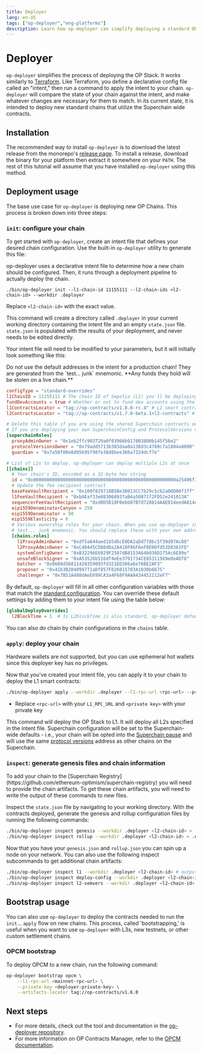 ```yaml
---
title: Deployer
lang: en-US
tags: ["op-deployer","eng-platforms"]
description: Learn how op-deployer can simplify deploying a standard OP Stack Chain.
---
```



# Deployer

`op-deployer` simplifies the process of deploying the OP Stack. It works similarly to [Terraform](https://www.terraform.io). Like Terraform, you define a declarative config file called an "intent," then run a command to apply the intent to your chain. `op-deployer` will compare the state of your chain against the intent, and make whatever changes are necessary for them to match. In its current state, it is intended to deploy new standard chains that utilize the Superchain wide contracts.

## Installation

The recommended way to install `op-deployer` is to download the latest release from the monorepo's
[release page](https://github.com/ethereum-optimism/optimism/releases). To install a release, download the binary
for your platform then extract it somewhere on your `PATH`. The rest of this tutorial will assume that you have
installed `op-deployer` using this method.

## Deployment usage

The base use case for `op-deployer` is deploying new OP Chains. This process is broken down into three steps:

<Steps>

### `init`: configure your chain

To get started with `op-deployer`, create an intent file that defines your desired chain configuration. Use the built-in `op-deployer` utility to generate this file:

<Callout type="info">
    op-deployer uses a declarative intent file to determine how a new chain should be configured. 
    Then, it runs through a deployment pipeline to actually deploy the chain.
</Callout>

```
./bin/op-deployer init --l1-chain-id 11155111 --l2-chain-ids <l2-chain-id> --workdir .deployer
```

Replace `<l2-chain-id>` with the exact value.

This command will create a directory called `.deployer` in your current working directory containing the intent file and an empty `state.json` file. `state.json` is populated with the results of your deployment, and never needs to be edited directly.

Your intent file will need to be modified to your parameters, but it will initially look something like this:

<Callout type="warning">
    Do not use the default addresses in the intent for a production chain! They are generated from the `test... junk`
    mnemonic. **Any funds they hold will be stolen on a live chain.**
</Callout>


```toml
configType = "standard-overrides"
l1ChainID = 11155111 # The chain ID of Sepolia (L1) you'll be deploying to.
fundDevAccounts = true # Whether or not to fund dev accounts using the test... junk mnemonic on L2.
l1ContractsLocator = "tag://op-contracts/v1.8.0-rc.4" # L1 smart contracts versions
l2ContractsLocator = "tag://op-contracts/v1.7.0-beta.1+l2-contracts" # L2 smart contracts versions

# Delete this table if you are using the shared Superchain contracts on the L1
# If you are deploying your own SuperchainConfig and ProtocolVersions contracts, fill in these details
[superchainRoles]
  proxyAdminOwner = "0x1eb2ffc903729a0f03966b917003800b145f56e2"
  protocolVersionsOwner = "0x79add5713b383daa0a138d3c4780c7a1804a8090"
  guardian = "0x7a50f00e8d05b95f98fe38d8bee366a7324dcf7e"

# List of L2s to deploy. op-deployer can deploy multiple L2s at once
[[chains]]
  # Your chain's ID, encoded as a 32-byte hex string
  id = "0x00000000000000000000000000000000000000000000000000000a25406f3e60"
  # Update the fee recipient contract  
  baseFeeVaultRecipient = "0x100f829718B5Be38013CC7b29c5c62a08D00f1ff"
  l1FeeVaultRecipient = "0xbAEaf33e883068937aB4a50871f2FD52e241013A"
  sequencerFeeVaultRecipient = "0xd0D5D18F0ebb07B7d728b14AAE014eedA814d6BD"
  eip1559DenominatorCanyon = 250
  eip1559Denominator = 50
  eip1559Elasticity = 6
  # Various ownership roles for your chain. When you use op-deployer init, these roles are generated using the
  # test... junk mnemonic. You should replace these with your own addresses for production chains.
  [chains.roles]
    l1ProxyAdminOwner = "0xdf5a644aed1b5d6cE0DA2aDd778bc5f39d97Ac88"
    l2ProxyAdminOwner = "0xC40445CD88dDa2A410F86F6eF8E00fd52D8381FD"
    systemConfigOwner = "0xB32296E6929F2507dB8153A64b036D175Ac6E89e"
    unsafeBlockSigner = "0xA53526b516df4eEe3791734CE85311569e0eAD78"
    batcher = "0x8680d36811420359093fd321ED386a6e76BE2AF3"
    proposer = "0x41b3B204099771aDf857F826015703A1030b6675"
    challenger = "0x7B51A480dAeE699CA3a4F68F9AAA434452112eF7"

```

By default, `op-deployer` will fill in all other configuration variables with those that match the [standard configuration](https://specs.optimism.io/protocol/configurability.html). You can override these default settings by adding them to your intent file using the table below:

```toml
[globalDeployOverrides]
  l2BlockTime = 1  # 1s L2blockTime is also standard, op-deployer defaults to 2s
```

You can also do chain by chain configurations in the `chains` table.

### `apply`: deploy your chain

<Callout type="info">
  Hardware wallets are not supported, but you can use ephemeral hot wallets since this deployer key has no privileges.
</Callout>

Now that you've created your intent file, you can apply it to your chain to deploy the L1 smart contracts:

```bash
./bin/op-deployer apply --workdir .deployer --l1-rpc-url <rpc-url> --private-key <private key hex>
```

*   Replace `<rpc-url>` with your `L1_RPC_URL` and `<private key>` with your private key

This command will deploy the OP Stack to L1. It will deploy all L2s specified in the intent file. Superchain
configuration will be set to the Superchain-wide defaults - i.e., your chain will be opted into the [Superchain pause](https://specs.optimism.io/protocol/superchain-config.html#pausability)
and will use the same [protocol versions](https://github.com/ethereum-optimism/specs/blob/main/specs/protocol/superchain-upgrades.md)
address as other chains on the Superchain.

### `inspect`: generate genesis files and chain information

<Callout type="info">
  To add your chain to the [Superchain Registry](https://github.com/ethereum-optimism/superchain-registry) you will need to provide the chain artifacts. To get these chain artifacts, you will need to write the output of these commands to new files.
</Callout>

Inspect the `state.json` file by navigating to your working directory. With the contracts deployed, generate the genesis and rollup configuration files by running the following commands:

```bash
./bin/op-deployer inspect genesis --workdir .deployer <l2-chain-id> > .deployer/genesis.json
./bin/op-deployer inspect rollup --workdir .deployer <l2-chain-id> > .deployer/rollup.json
```

Now that you have your `genesis.json` and `rollup.json` you can spin up a node on your network. You can also use the following inspect subcommands to get additional chain artifacts:

```bash
./bin/op-deployer inspect l1 --workdir .deployer <l2-chain-id> # outputs all L1 contract addresses for an L2 chain
./bin/op-deployer inspect deploy-config --workdir .deployer <l2-chain-id> # outputs the deploy config for an L2 chain
./bin/op-deployer inspect l2-semvers --workdir .deployer <l2-chain-id> # outputs the semvers for all L2 chains
```
</Steps>

## Bootstrap usage

You can also use `op-deployer` to deploy the contracts needed to run the `init`... `apply` flow on new chains. This process, called 'bootstrapping,' is useful when you want to use `op-deployer` with L3s, new testnets, or other custom settlement chains.

### OPCM bootstrap

To deploy OPCM to a new chain, run the following command:

```bash
op-deployer bootstrap opcm \
    --l1-rpc-url <mainnet-rpc-url> \
    --private-key <deployer-private-key> \
    --artifacts-locator tag://op-contracts/v1.6.0
```

## Next steps

*   For more details, check out the tool and documentation in the [op-deployer repository](https://github.com/ethereum-optimism/optimism/tree/develop/op-deployer/cmd/op-deployer).
*   For more information on OP Contracts Manager, refer to the [OPCM documentation](/stack/opcm).
